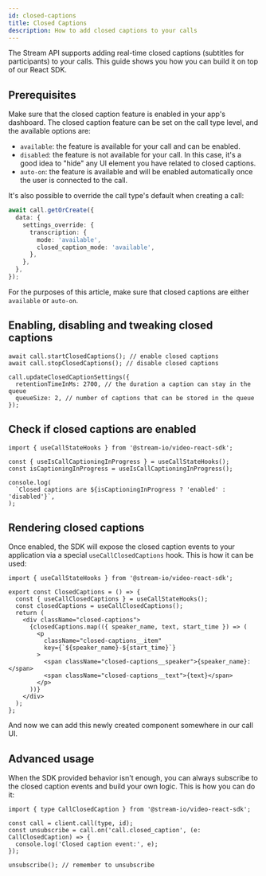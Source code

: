 ```yaml
---
id: closed-captions
title: Closed Captions
description: How to add closed captions to your calls
---
```


The Stream API supports adding real-time closed captions (subtitles for participants) to your calls.
This guide shows you how you can build it on top of our React SDK.

## Prerequisites

Make sure that the closed caption feature is enabled in your app's dashboard.
The closed caption feature can be set on the call type level, and the available options are:

- `available`: the feature is available for your call and can be enabled.
- `disabled`: the feature is not available for your call. In this case, it's a good idea to "hide" any UI element you have related to closed captions.
- `auto-on`: the feature is available and will be enabled automatically once the user is connected to the call.

It's also possible to override the call type's default when creating a call:

```ts
await call.getOrCreate({
  data: {
    settings_override: {
      transcription: {
        mode: 'available',
        closed_caption_mode: 'available',
      },
    },
  },
});
```

For the purposes of this article, make sure that closed captions are either `available` or `auto-on`.

## Enabling, disabling and tweaking closed captions

```tsx
await call.startClosedCaptions(); // enable closed captions
await call.stopClosedCaptions(); // disable closed captions

call.updateClosedCaptionSettings({
  retentionTimeInMs: 2700, // the duration a caption can stay in the queue
  queueSize: 2, // number of captions that can be stored in the queue
});
```

## Check if closed captions are enabled

```tsx
import { useCallStateHooks } from '@stream-io/video-react-sdk';

const { useIsCallCaptioningInProgress } = useCallStateHooks();
const isCaptioningInProgress = useIsCallCaptioningInProgress();

console.log(
  `Closed captions are ${isCaptioningInProgress ? 'enabled' : 'disabled'}`,
);
```

## Rendering closed captions

Once enabled, the SDK will expose the closed caption events to your application via a special `useCallClosedCaptions` hook.
This is how it can be used:

```tsx
import { useCallStateHooks } from '@stream-io/video-react-sdk';

export const ClosedCaptions = () => {
  const { useCallClosedCaptions } = useCallStateHooks();
  const closedCaptions = useCallClosedCaptions();
  return (
    <div className="closed-captions">
      {closedCaptions.map(({ speaker_name, text, start_time }) => (
        <p
          className="closed-captions__item"
          key={`${speaker_name}-${start_time}`}
        >
          <span className="closed-captions__speaker">{speaker_name}:</span>
          <span className="closed-captions__text">{text}</span>
        </p>
      ))}
    </div>
  );
};
```

And now we can add this newly created component somewhere in our call UI.

## Advanced usage

When the SDK provided behavior isn't enough, you can always subscribe to the closed caption events and build your own logic.
This is how you can do it:

```tsx
import { type CallClosedCaption } from '@stream-io/video-react-sdk';

const call = client.call(type, id);
const unsubscribe = call.on('call.closed_caption', (e: CallClosedCaption) => {
  console.log('Closed caption event:', e);
});

unsubscribe(); // remember to unsubscribe
```
